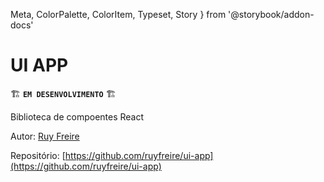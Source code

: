   Meta,
  ColorPalette,
  ColorItem,
  Typeset,
  Story
} from '@storybook/addon-docs'

<Meta title="Introdução/Sobre" />

# UI APP

🏗️ **`EM DESENVOLVIMENTO`** 🏗️

Biblioteca de compoentes React

Autor: [Ruy Freire](https://github.com/ruyfreire)

Repositório: [https://github.com/ruyfreire/ui-app](https://github.com/ruyfreire/ui-app)
